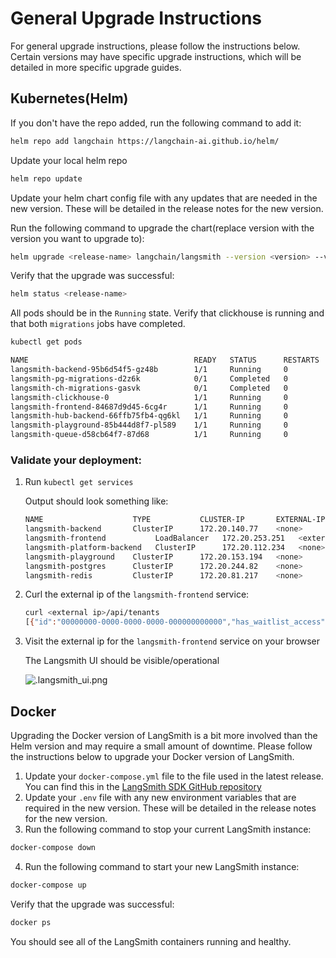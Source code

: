 # General Upgrade Instructions

For general upgrade instructions, please follow the instructions below. Certain versions may have specific upgrade instructions, which will be detailed in more specific upgrade guides.

## Kubernetes(Helm)

If you don't have the repo added, run the following command to add it:
```bash
helm repo add langchain https://langchain-ai.github.io/helm/
```

Update your local helm repo
```bash
helm repo update
```

Update your helm chart config file with any updates that are needed in the new version. These will be detailed in the release notes for the new version.

Run the following command to upgrade the chart(replace version with the version you want to upgrade to):
```bash
helm upgrade <release-name> langchain/langsmith --version <version> --values <path-to-values-file>
```

Verify that the upgrade was successful:
```bash
helm status <release-name>
```
All pods should be in the `Running` state. Verify that clickhouse is running and that both `migrations` jobs have completed.

```bash
kubectl get pods

NAME                                     READY   STATUS      RESTARTS   AGE
langsmith-backend-95b6d54f5-gz48b        1/1     Running     0          15h
langsmith-pg-migrations-d2z6k            0/1     Completed   0          5h48m
langsmith-ch-migrations-gasvk            0/1     Completed   0          5h48m
langsmith-clickhouse-0                   1/1     Running     0          26h
langsmith-frontend-84687d9d45-6cg4r      1/1     Running     0          15h
langsmith-hub-backend-66ffb75fb4-qg6kl   1/1     Running     0          15h
langsmith-playground-85b444d8f7-pl589    1/1     Running     0          15h
langsmith-queue-d58cb64f7-87d68          1/1     Running     0          15h
```

### Validate your deployment:

1. Run `kubectl get services`

    Output should look something like:

    ```bash
    NAME                    TYPE           CLUSTER-IP       EXTERNAL-IP                                                               PORT(S)        AGE
    langsmith-backend       ClusterIP      172.20.140.77    <none>                                                                    1984/TCP       35h
    langsmith-frontend           LoadBalancer   172.20.253.251   <external ip>   80:31591/TCP   35h
    langsmith-platform-backend   ClusterIP      172.20.112.234   <none>                                                                    1985/TCP       35h
    langsmith-playground    ClusterIP      172.20.153.194   <none>                                                                    3001/TCP       9h
    langsmith-postgres      ClusterIP      172.20.244.82    <none>                                                                    5432/TCP       35h
    langsmith-redis         ClusterIP      172.20.81.217    <none>                                                                    6379/TCP       35h
    ```

2. Curl the external ip of the `langsmith-frontend` service:

    ```bash
    curl <external ip>/api/tenants
    [{"id":"00000000-0000-0000-0000-000000000000","has_waitlist_access":true,"created_at":"2023-09-13T18:25:10.488407","display_name":"Personal","config":{"is_personal":true,"max_identities":1},"tenant_handle":"default"}]%
    ```

3. Visit the external ip for the `langsmith-frontend` service on your browser

    The Langsmith UI should be visible/operational

    ![.langsmith_ui.png](../static/langsmith_ui.png)

## Docker

Upgrading the Docker version of LangSmith is a bit more involved than the Helm version and may require a small amount of downtime. Please follow the instructions below to upgrade your Docker version of LangSmith.

1. Update your `docker-compose.yml` file to the file used in the latest release. You can find this in the [LangSmith SDK GitHub repository](https://github.com/langchain-ai/langsmith-sdk/blob/main/python/langsmith/cli/docker-compose.yaml)
2. Update your `.env` file with any new environment variables that are required in the new version. These will be detailed in the release notes for the new version.
3. Run the following command to stop your current LangSmith instance:
```bash
docker-compose down
```
4. Run the following command to start your new LangSmith instance:
```bash
docker-compose up
```

Verify that the upgrade was successful:
```bash
docker ps
```

You should see all of the LangSmith containers running and healthy.

```bash